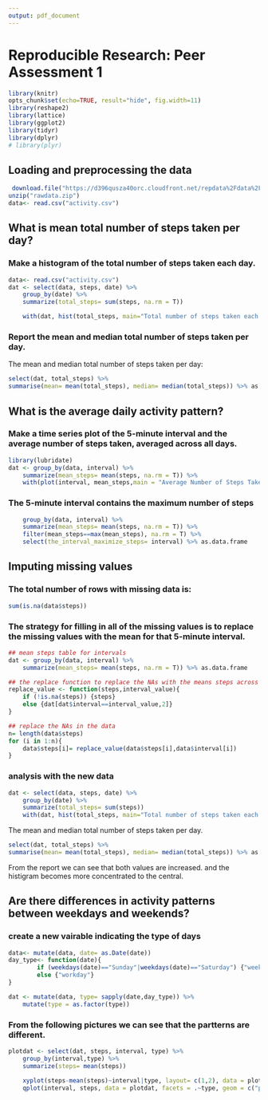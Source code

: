 ```yaml
---
output: pdf_document
---
```

# Reproducible Research: Peer Assessment 1

```r
library(knitr)
opts_chunk$set(echo=TRUE, result="hide", fig.width=11)
library(reshape2)
library(lattice)
library(ggplot2)
library(tidyr)
library(dplyr)
# library(plyr)
```
## Loading and preprocessing the data

```r
 download.file("https://d396qusza40orc.cloudfront.net/repdata%2Fdata%2Factivity.zip",destfile = "rawdata.zip")
unzip("rawdata.zip")
data<- read.csv("activity.csv")
```

## What is mean total number of steps taken per day?

### Make a histogram of the total number of steps taken each day.

```r
data<- read.csv("activity.csv")
dat <- select(data, steps, date) %>%
    group_by(date) %>% 
    summarize(total_steps= sum(steps, na.rm = T)) 

    with(dat, hist(total_steps, main="Total number of steps taken each day"))
```

### Report the mean and median total number of steps taken per day.

The mean and median total number of steps taken per day:

```r
select(dat, total_steps) %>%
summarise(mean= mean(total_steps), median= median(total_steps)) %>% as.data.frame
```

## What is the average daily activity pattern?

### Make a time series plot of the 5-minute interval and the average number of steps taken, averaged across all days.

```r
library(lubridate)  
dat <- group_by(data, interval) %>%
    summarize(mean_steps= mean(steps, na.rm = T)) %>%
    with(plot(interval, mean_steps,main = "Average Number of Steps Taken Each Day", type = 'l', xlab = "5-min Interval", ylab = "Average Number of Steps"))
```

### The 5-minute interval contains the maximum number of steps

```r
    group_by(data, interval) %>%
    summarize(mean_steps= mean(steps, na.rm = T)) %>%
    filter(mean_steps==max(mean_steps), na.rm = T) %>%
    select(the_interval_maximize_steps= interval) %>% as.data.frame
```

## Imputing missing values

### The total number of rows with missing data is:

```r
sum(is.na(data$steps))
```

### The strategy for filling in all of the missing values is to replace the missing values with the mean for that 5-minute interval. 

```r
## mean steps table for intervals
dat <- group_by(data, interval) %>%
    summarize(mean_steps= mean(steps, na.rm = T)) %>% as.data.frame

## the replace function to replace the NAs with the means steps across days
replace_value <- function(steps,interval_value){
    if (!is.na(steps)) {steps}
    else {dat[dat$interval==interval_value,2]}
}  

## replace the NAs in the data
n= length(data$steps)
for (i in 1:n){ 
    data$steps[i]= replace_value(data$steps[i],data$interval[i])
}
```

### analysis with the new data

```r
dat <- select(data, steps, date) %>%
    group_by(date) %>% 
    summarize(total_steps= sum(steps))
    with(dat, hist(total_steps, main="Total number of steps taken each day"))
```

The mean and median total number of steps taken per day.

```r
select(dat, total_steps) %>%
summarise(mean= mean(total_steps), median= median(total_steps)) %>% as.data.frame
```

From the report we can see that both values are increased. and the histigram becomes more concentrated to the central.

## Are there differences in activity patterns between weekdays and weekends?

### create a new vairable indicating the type of days

```r
data<- mutate(data, date= as.Date(date))
day_type<- function(date){
        if (weekdays(date)=="Sunday"|weekdays(date)=="Saturday") {"weekend"}
        else {"workday"}
}

dat <- mutate(data, type= sapply(date,day_type)) %>%
    mutate(type = as.factor(type))
```

### From the following pictures we can see that the partterns are different.

```r
plotdat <- select(dat, steps, interval, type) %>%
    group_by(interval,type) %>%   
    summarize(steps= mean(steps)) 
    
    xyplot(steps-mean(steps)~interval|type, layout= c(1,2), data = plotdat, type ="l")
    qplot(interval, steps, data = plotdat, facets = .~type, geom = c("point","smooth"),method="loess")
```